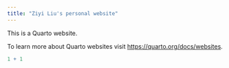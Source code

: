 ```yaml
---
title: "Ziyi Liu's personal website"
---
```


This is a Quarto website.

To learn more about Quarto websites visit <https://quarto.org/docs/websites>.

```r
1 + 1
```
